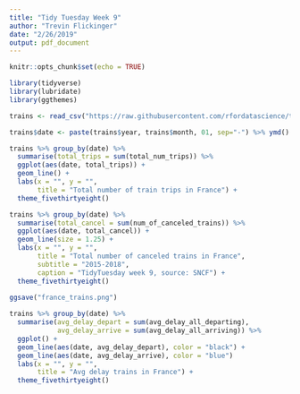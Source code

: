```yaml
---
title: "Tidy Tuesday Week 9"
author: "Trevin Flickinger"
date: "2/26/2019"
output: pdf_document
---
```


```r
knitr::opts_chunk$set(echo = TRUE)
```

```r
library(tidyverse)
library(lubridate)
library(ggthemes)

trains <- read_csv("https://raw.githubusercontent.com/rfordatascience/tidytuesday/master/data/2019/2019-02-26/full_trains.csv")
```

```r
trains$date <- paste(trains$year, trains$month, 01, sep="-") %>% ymd() %>% as.Date()
```


```r
trains %>% group_by(date) %>%
  summarise(total_trips = sum(total_num_trips)) %>%
  ggplot(aes(date, total_trips)) +
  geom_line() +
  labs(x = "", y = "", 
       title = "Total number of train trips in France") + 
  theme_fivethirtyeight()
```


```r
trains %>% group_by(date) %>%
  summarise(total_cancel = sum(num_of_canceled_trains)) %>%
  ggplot(aes(date, total_cancel)) +
  geom_line(size = 1.25) +
  labs(x = "", y = "", 
       title = "Total number of canceled trains in France",
       subtitle = "2015-2018",
       caption = "TidyTuesday week 9, source: SNCF") + 
  theme_fivethirtyeight()
  
ggsave("france_trains.png")
```



```r
trains %>% group_by(date) %>%
  summarise(avg_delay_depart = sum(avg_delay_all_departing),
            avg_delay_arrive = sum(avg_delay_all_arriving)) %>%
  ggplot() +
  geom_line(aes(date, avg_delay_depart), color = "black") +
  geom_line(aes(date, avg_delay_arrive), color = "blue")
  labs(x = "", y = "", 
       title = "Avg delay trains in France") + 
  theme_fivethirtyeight()
```






